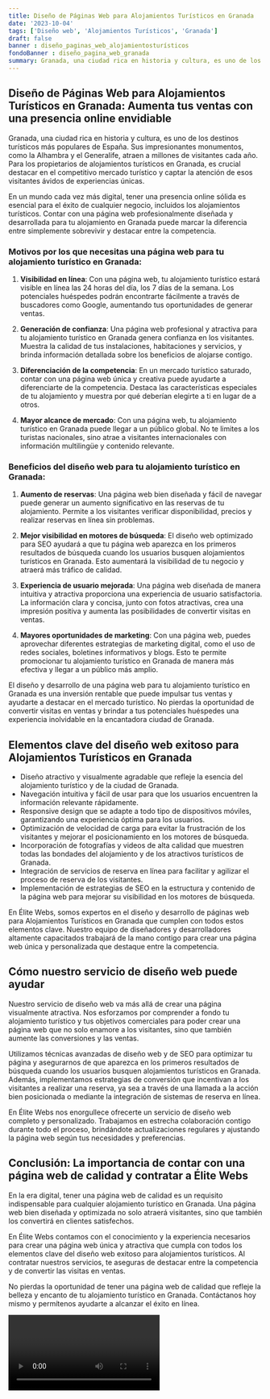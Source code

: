 ```yaml
---
title: Diseño de Páginas Web para Alojamientos Turísticos en Granada
date: '2023-10-04'
tags: ['Diseño web', 'Alojamientos Turísticos', 'Granada']
draft: false
banner : diseño_paginas_web_alojamientosturísticos
fondoBanner : diseño_pagina_web_granada
summary: Granada, una ciudad rica en historia y cultura, es uno de los destinos turísticos más populares de España. Sus impresionantes monumentos, como la Alhambra y el Generalife, atraen a millones de visitantes cada año. Para los propietarios de alojamientos turísticos en Granada, es crucial destacar en el competitivo mercado turístico y captar la atención de esos visitantes ávidos de experiencias únicas.
---
```


## Diseño de Páginas Web para Alojamientos Turísticos en Granada: Aumenta tus ventas con una presencia online envidiable

Granada, una ciudad rica en historia y cultura, es uno de los destinos turísticos más populares de España. Sus impresionantes monumentos, como la Alhambra y el Generalife, atraen a millones de visitantes cada año. Para los propietarios de alojamientos turísticos en Granada, es crucial destacar en el competitivo mercado turístico y captar la atención de esos visitantes ávidos de experiencias únicas.

En un mundo cada vez más digital, tener una presencia online sólida es esencial para el éxito de cualquier negocio, incluidos los alojamientos turísticos. Contar con una página web profesionalmente diseñada y desarrollada para tu alojamiento en Granada puede marcar la diferencia entre simplemente sobrevivir y destacar entre la competencia.

### Motivos por los que necesitas una página web para tu alojamiento turístico en Granada:

1. **Visibilidad en línea**: Con una página web, tu alojamiento turístico estará visible en línea las 24 horas del día, los 7 días de la semana. Los potenciales huéspedes podrán encontrarte fácilmente a través de buscadores como Google, aumentando tus oportunidades de generar ventas.

2. **Generación de confianza**: Una página web profesional y atractiva para tu alojamiento turístico en Granada genera confianza en los visitantes. Muestra la calidad de tus instalaciones, habitaciones y servicios, y brinda información detallada sobre los beneficios de alojarse contigo.

3. **Diferenciación de la competencia**: En un mercado turístico saturado, contar con una página web única y creativa puede ayudarte a diferenciarte de la competencia. Destaca las características especiales de tu alojamiento y muestra por qué deberían elegirte a ti en lugar de a otros.

4. **Mayor alcance de mercado**: Con una página web, tu alojamiento turístico en Granada puede llegar a un público global. No te limites a los turistas nacionales, sino atrae a visitantes internacionales con información multilingüe y contenido relevante.

### Beneficios del diseño web para tu alojamiento turístico en Granada:

1. **Aumento de reservas**: Una página web bien diseñada y fácil de navegar puede generar un aumento significativo en las reservas de tu alojamiento. Permite a los visitantes verificar disponibilidad, precios y realizar reservas en línea sin problemas.

2. **Mejor visibilidad en motores de búsqueda**: El diseño web optimizado para SEO ayudará a que tu página web aparezca en los primeros resultados de búsqueda cuando los usuarios busquen alojamientos turísticos en Granada. Esto aumentará la visibilidad de tu negocio y atraerá más tráfico de calidad.

3. **Experiencia de usuario mejorada**: Una página web diseñada de manera intuitiva y atractiva proporciona una experiencia de usuario satisfactoria. La información clara y concisa, junto con fotos atractivas, crea una impresión positiva y aumenta las posibilidades de convertir visitas en ventas.

4. **Mayores oportunidades de marketing**: Con una página web, puedes aprovechar diferentes estrategias de marketing digital, como el uso de redes sociales, boletines informativos y blogs. Esto te permite promocionar tu alojamiento turístico en Granada de manera más efectiva y llegar a un público más amplio.

El diseño y desarrollo de una página web para tu alojamiento turístico en Granada es una inversión rentable que puede impulsar tus ventas y ayudarte a destacar en el mercado turístico. No pierdas la oportunidad de convertir visitas en ventas y brindar a tus potenciales huéspedes una experiencia inolvidable en la encantadora ciudad de Granada.

<GifSeo />

<Cta />

## Elementos clave del diseño web exitoso para Alojamientos Turísticos en Granada

- Diseño atractivo y visualmente agradable que refleje la esencia del alojamiento turístico y de la ciudad de Granada.
- Navegación intuitiva y fácil de usar para que los usuarios encuentren la información relevante rápidamente.
- Responsive design que se adapte a todo tipo de dispositivos móviles, garantizando una experiencia óptima para los usuarios.
- Optimización de velocidad de carga para evitar la frustración de los visitantes y mejorar el posicionamiento en los motores de búsqueda.
- Incorporación de fotografías y videos de alta calidad que muestren todas las bondades del alojamiento y de los atractivos turísticos de Granada.
- Integración de servicios de reserva en línea para facilitar y agilizar el proceso de reserva de los visitantes.
- Implementación de estrategias de SEO en la estructura y contenido de la página web para mejorar su visibilidad en los motores de búsqueda.

En Élite Webs, somos expertos en el diseño y desarrollo de páginas web para Alojamientos Turísticos en Granada que cumplen con todos estos elementos clave. Nuestro equipo de diseñadores y desarrolladores altamente capacitados trabajará de la mano contigo para crear una página web única y personalizada que destaque entre la competencia.

## Cómo nuestro servicio de diseño web puede ayudar

Nuestro servicio de diseño web va más allá de crear una página visualmente atractiva. Nos esforzamos por comprender a fondo tu alojamiento turístico y tus objetivos comerciales para poder crear una página web que no solo enamore a los visitantes, sino que también aumente las conversiones y las ventas.

Utilizamos técnicas avanzadas de diseño web y de SEO para optimizar tu página y asegurarnos de que aparezca en los primeros resultados de búsqueda cuando los usuarios busquen alojamientos turísticos en Granada. Además, implementamos estrategias de conversión que incentivan a los visitantes a realizar una reserva, ya sea a través de una llamada a la acción bien posicionada o mediante la integración de sistemas de reserva en línea.

En Élite Webs nos enorgullece ofrecerte un servicio de diseño web completo y personalizado. Trabajamos en estrecha colaboración contigo durante todo el proceso, brindándote actualizaciones regulares y ajustando la página web según tus necesidades y preferencias.

## Conclusión: La importancia de contar con una página web de calidad y contratar a Élite Webs

En la era digital, tener una página web de calidad es un requisito indispensable para cualquier alojamiento turístico en Granada. Una página web bien diseñada y optimizada no solo atraerá visitantes, sino que también los convertirá en clientes satisfechos.

En Élite Webs contamos con el conocimiento y la experiencia necesarios para crear una página web única y atractiva que cumpla con todos los elementos clave del diseño web exitoso para alojamientos turísticos. Al contratar nuestros servicios, te aseguras de destacar entre la competencia y de convertir las visitas en ventas.

No pierdas la oportunidad de tener una página web de calidad que refleje la belleza y encanto de tu alojamiento turístico en Granada. Contáctanos hoy mismo y permítenos ayudarte a alcanzar el éxito en línea.

<Video />

<CtaBot job='Alojamientos Turísticos' city='Granada'/>

<Gmaps query='Granada+españa+maps' />